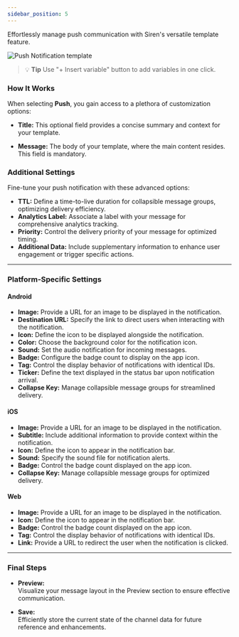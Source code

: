 ```yaml
---
sidebar_position: 5
---
```




Effortlessly manage push communication with Siren's versatile template feature.

![Push Notification template](../../../Images/Templates/TemplateEdit/pushTemplate.png)



> 💡 **Tip** 
> Use "+ Insert variable" button to add variables in one click.

### How It Works

When selecting **Push**, you gain access to a plethora of customization options:

- **Title:** This optional field provides a concise summary and context for your template.

- **Message:** The body of your template, where the main content resides. This field is mandatory.

### Additional Settings  
Fine-tune your push notification with these advanced options:

- **TTL:** Define a time-to-live duration for collapsible message groups, optimizing delivery efficiency.  
- **Analytics Label:** Associate a label with your message for comprehensive analytics tracking.  
- **Priority:** Control the delivery priority of your message for optimized timing.  
- **Additional Data:** Include supplementary information to enhance user engagement or trigger specific actions.

---

### Platform-Specific Settings

#### Android

- **Image:** Provide a URL for an image to be displayed in the notification.  
- **Destination URL:** Specify the link to direct users when interacting with the notification.  
- **Icon:** Define the icon to be displayed alongside the notification.  
- **Color:** Choose the background color for the notification icon.  
- **Sound:** Set the audio notification for incoming messages.  
- **Badge:** Configure the badge count to display on the app icon.  
- **Tag:** Control the display behavior of notifications with identical IDs.  
- **Ticker:** Define the text displayed in the status bar upon notification arrival.  
- **Collapse Key:** Manage collapsible message groups for streamlined delivery.

#### iOS

- **Image:** Provide a URL for an image to be displayed in the notification.  
- **Subtitle:** Include additional information to provide context within the notification.  
- **Icon:** Define the icon to appear in the notification bar.  
- **Sound:** Specify the sound file for notification alerts.  
- **Badge:** Control the badge count displayed on the app icon.  
- **Collapse Key:** Manage collapsible message groups for optimized delivery.

#### Web

- **Image:** Provide a URL for an image to be displayed in the notification.  
- **Icon:** Define the icon to appear in the notification bar.  
- **Badge:** Control the badge count displayed on the app icon.  
- **Tag:** Control the display behavior of notifications with identical IDs.  
- **Link:** Provide a URL to redirect the user when the notification is clicked.

---

### Final Steps

- **Preview:**  
  Visualize your message layout in the Preview section to ensure effective communication.

- **Save:**  
  Efficiently store the current state of the channel data for future reference and enhancements.



